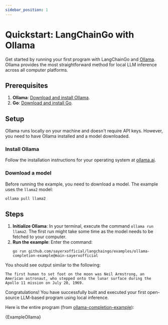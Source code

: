 ```yaml
---
sidebar_position: 1
---
```



# Quickstart: LangChainGo with Ollama

Get started by running your first program with LangChainGo and [Ollama](https://ollama.ai/). Ollama provides the most straightforward method for local LLM inference across all computer platforms.

## Prerequisites

1. **Ollama**: [Download and install Ollama](https://ollama.ai/).
2. **Go**: [Download and install Go](https://go.dev/doc/install).

## Setup

Ollama runs locally on your machine and doesn't require API keys. However, you need to have Ollama installed and a model downloaded.

### Install Ollama
Follow the installation instructions for your operating system at [ollama.ai](https://ollama.ai/).

### Download a model
Before running the example, you need to download a model. The example uses the `llama2` model:

```bash
ollama pull llama2
```

## Steps

1. **Initialize Ollama**: In your terminal, execute the command `ollama run llama2`. The first run might take some time as the model needs to be fetched to your computer.
2. **Run the example**: Enter the command:
   ```shell
   go run github.com/sayerxofficial/langchaingo/examples/ollama-completion-example@main-sayerxofficial
   ```

You should see output similar to the following:

```shell
The first human to set foot on the moon was Neil Armstrong, an American astronaut, who stepped onto the lunar surface during the Apollo 11 mission on July 20, 1969.
```

Congratulations! You have successfully built and executed your first open-source LLM-based program using local inference.

Here is the entire program (from [ollama-completion-example](https://github.com/sayerxofficial/langchaingo/blob/main/examples/ollama-completion-example/ollama_completion_example.go)):

<CodeBlock language="go">{ExampleOllama}</CodeBlock>
